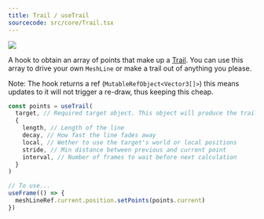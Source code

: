 ```yaml
---
title: Trail / useTrail
sourcecode: src/core/Trail.tsx
---
```


[![](https://img.shields.io/badge/-storybook-%23ff69b4)](https://drei.vercel.app/?path=/story/misc-trail)

A hook to obtain an array of points that make up a [Trail](#trail). You can use this array to drive your own `MeshLine` or make a trail out of anything you please.

Note: The hook returns a ref (`MutableRefObject<Vector3[]>`) this means updates to it will not trigger a re-draw, thus keeping this cheap.

```js
const points = useTrail(
  target, // Required target object. This object will produce the trail.
  {
    length, // Length of the line
    decay, // How fast the line fades away
    local, // Wether to use the target's world or local positions
    stride, // Min distance between previous and current point
    interval, // Number of frames to wait before next calculation
  }
)

// To use...
useFrame(() => {
  meshLineRef.current.position.setPoints(points.current)
})
```
